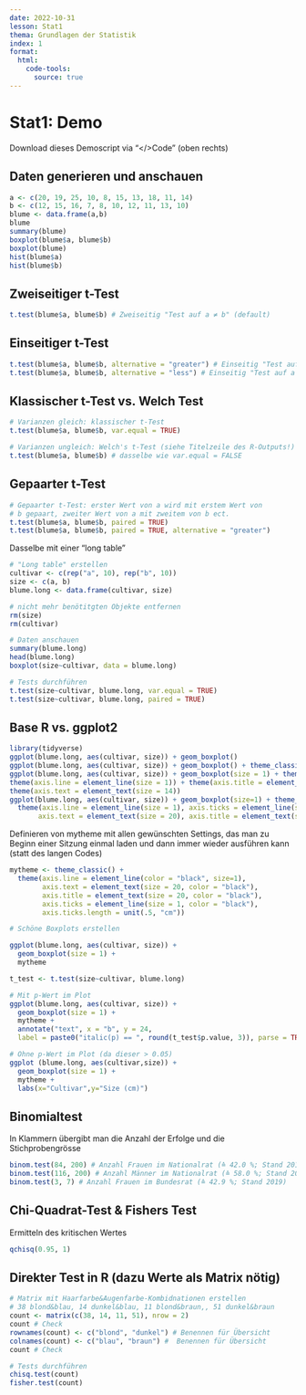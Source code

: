 ```yaml
---
date: 2022-10-31
lesson: Stat1
thema: Grundlagen der Statistik
index: 1
format:
  html:
    code-tools:
      source: true
---
```


# Stat1: Demo

Download dieses Demoscript via "\</\>Code" (oben rechts)

## Daten generieren und anschauen

```r
a <- c(20, 19, 25, 10, 8, 15, 13, 18, 11, 14)
b <- c(12, 15, 16, 7, 8, 10, 12, 11, 13, 10)
blume <- data.frame(a,b)
blume
summary(blume)
boxplot(blume$a, blume$b)
boxplot(blume)
hist(blume$a)
hist(blume$b)
```

## Zweiseitiger t-Test

```r
t.test(blume$a, blume$b) # Zweiseitig "Test auf a ≠ b" (default)
```

## Einseitiger t-Test

```r
t.test(blume$a, blume$b, alternative = "greater") # Einseitig "Test auf a > b"
t.test(blume$a, blume$b, alternative = "less") # Einseitig "Test auf a < b"
```

## Klassischer t-Test vs. Welch Test

```r
# Varianzen gleich: klassischer t-Test
t.test(blume$a, blume$b, var.equal = TRUE) 

# Varianzen ungleich: Welch's t-Test (siehe Titelzeile des R-Outputs!)
t.test(blume$a, blume$b) # dasselbe wie var.equal = FALSE
```

## Gepaarter t-Test

```r
# Gepaarter t-Test: erster Wert von a wird mit erstem Wert von
# b gepaart, zweiter Wert von a mit zweitem von b ect.
t.test(blume$a, blume$b, paired = TRUE)
t.test(blume$a, blume$b, paired = TRUE, alternative = "greater")
```

Dasselbe mit einer "long table"

```r
# "Long table" erstellen 
cultivar <- c(rep("a", 10), rep("b", 10))
size <- c(a, b)
blume.long <- data.frame(cultivar, size)

# nicht mehr benötitgten Objekte entfernen
rm(size)
rm(cultivar)

# Daten anschauen
summary(blume.long)             
head(blume.long)
boxplot(size~cultivar, data = blume.long)

# Tests durchführen
t.test(size~cultivar, blume.long, var.equal = TRUE)
t.test(size~cultivar, blume.long, paired = TRUE)
```

## Base R vs. ggplot2

```r
library(tidyverse)
ggplot(blume.long, aes(cultivar, size)) + geom_boxplot()
ggplot(blume.long, aes(cultivar, size)) + geom_boxplot() + theme_classic()
ggplot(blume.long, aes(cultivar, size)) + geom_boxplot(size = 1) + theme_classic()+
theme(axis.line = element_line(size = 1)) + theme(axis.title = element_text(size = 14))+
theme(axis.text = element_text(size = 14))
ggplot(blume.long, aes(cultivar, size)) + geom_boxplot(size=1) + theme_classic()+
  theme(axis.line = element_line(size = 1), axis.ticks = element_line(size = 1), 
       axis.text = element_text(size = 20), axis.title = element_text(size = 20))
```

Definieren von mytheme mit allen gewünschten Settings, das man zu Beginn einer Sitzung einmal laden und dann immer wieder ausführen kann (statt des langen Codes)

```r
mytheme <- theme_classic() + 
  theme(axis.line = element_line(color = "black", size=1), 
        axis.text = element_text(size = 20, color = "black"), 
        axis.title = element_text(size = 20, color = "black"), 
        axis.ticks = element_line(size = 1, color = "black"), 
        axis.ticks.length = unit(.5, "cm"))
```

```r
# Schöne Boxplots erstellen

ggplot(blume.long, aes(cultivar, size)) + 
  geom_boxplot(size = 1) +
  mytheme

t_test <- t.test(size~cultivar, blume.long)

# Mit p-Wert im Plot
ggplot(blume.long, aes(cultivar, size)) + 
  geom_boxplot(size = 1) + 
  mytheme +
  annotate("text", x = "b", y = 24, 
  label = paste0("italic(p) == ", round(t_test$p.value, 3)), parse = TRUE, size = 8)

# Ohne p-Wert im Plot (da dieser > 0.05)
ggplot (blume.long, aes(cultivar,size)) + 
  geom_boxplot(size = 1) + 
  mytheme +
  labs(x="Cultivar",y="Size (cm)")
```

## Binomialtest

In Klammern übergibt man die Anzahl der Erfolge und die Stichprobengrösse

```r
binom.test(84, 200) # Anzahl Frauen im Nationalrat (≙ 42.0 %; Stand 2019) 
binom.test(116, 200) # Anzahl Männer im Nationalrat (≙ 58.0 %; Stand 2019) 
binom.test(3, 7) # Anzahl Frauen im Bundesrat (≙ 42.9 %; Stand 2019)
```

## Chi-Quadrat-Test & Fishers Test

Ermitteln des kritischen Wertes

```r
qchisq(0.95, 1)
```

## Direkter Test in R (dazu Werte als Matrix nötig)

```r
# Matrix mit Haarfarbe&Augenfarbe-Kombidnationen erstellen
# 38 blond&blau, 14 dunkel&blau, 11 blond&braun,, 51 dunkel&braun
count <- matrix(c(38, 14, 11, 51), nrow = 2)
count # Check
rownames(count) <- c("blond", "dunkel") # Benennen für Übersicht
colnames(count) <- c("blau", "braun") #  Benennen für Übersicht
count # Check 

# Tests durchführen
chisq.test(count)
fisher.test(count)
```
